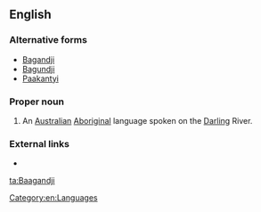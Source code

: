 ==English==

===Alternative forms===
* [[Bagandji]]
* [[Bagundji]]
* [[Paakantyi]]

===Proper noun===
{{en-proper noun}}

# An [[Australian]] [[Aboriginal]] language spoken on the [[Darling]] River.

===External links===
* {{ethnologue|code=drl}}

[[Category:en:Languages]]

[[ta:Baagandji]]
